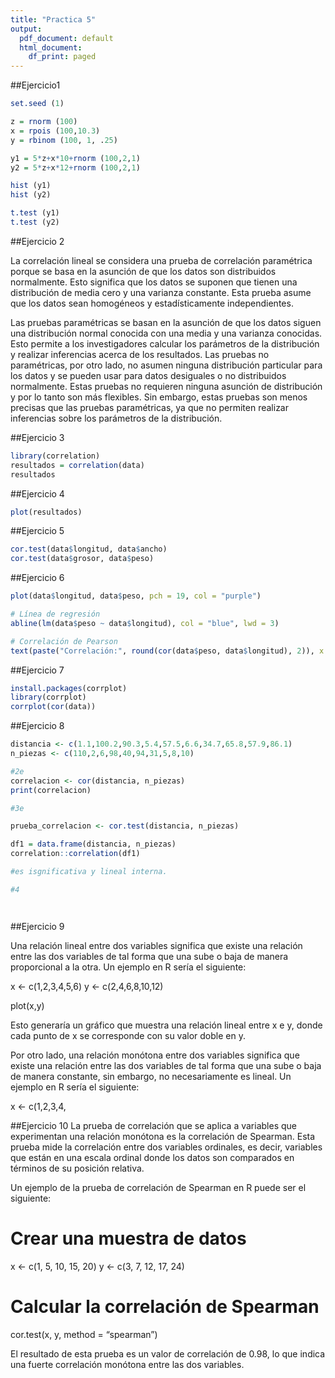 ```yaml
---
title: "Practica 5"
output:
  pdf_document: default
  html_document:
    df_print: paged
---
```

##Ejercicio1
```r
set.seed (1)

z = rnorm (100)
x = rpois (100,10.3)
y = rbinom (100, 1, .25)

y1 = 5*z+x*10+rnorm (100,2,1)
y2 = 5*z+x*12+rnorm (100,2,1)

hist (y1)
hist (y2)

t.test (y1)
t.test (y2)
```



##Ejercicio 2

La correlación lineal se considera una prueba de correlación paramétrica porque se basa en la asunción de que los datos son distribuidos normalmente. Esto significa que los datos se suponen que tienen una distribución de media cero y una varianza constante. Esta prueba asume que los datos sean homogéneos y estadísticamente independientes.

Las pruebas paramétricas se basan en la asunción de que los datos siguen una distribución normal conocida con una media y una varianza conocidas. Esto permite a los investigadores calcular los parámetros de la distribución y realizar inferencias acerca de los resultados. Las pruebas no paramétricas, por otro lado, no asumen ninguna distribución particular para los datos y se pueden usar para datos desiguales o no distribuidos normalmente. Estas pruebas no requieren ninguna asunción de distribución y por lo tanto son más flexibles. Sin embargo, estas pruebas son menos precisas que las pruebas paramétricas, ya que no permiten realizar inferencias sobre los parámetros de la distribución.

##Ejercicio 3

```r
library(correlation)
resultados = correlation(data)
resultados
```

##Ejercicio 4

```r
plot(resultados)
```

##Ejercicio 5
```r
cor.test(data$longitud, data$ancho)
cor.test(data$grosor, data$peso) 
```
##Ejercicio 6
```r
plot(data$longitud, data$peso, pch = 19, col = "purple")

# Línea de regresión
abline(lm(data$peso ~ data$longitud), col = "blue", lwd = 3)

# Correlación de Pearson
text(paste("Correlación:", round(cor(data$peso, data$longitud), 2)), x = 25, y = 95)


```



##Ejercicio 7
```r
install.packages(corrplot)
library(corrplot)
corrplot(cor(data))

```

##Ejercicio 8
```r
distancia <- c(1.1,100.2,90.3,5.4,57.5,6.6,34.7,65.8,57.9,86.1)
n_piezas <- c(110,2,6,98,40,94,31,5,8,10)

#2e
correlacion <- cor(distancia, n_piezas)
print(correlacion)

#3e

prueba_correlacion <- cor.test(distancia, n_piezas)

df1 = data.frame(distancia, n_piezas)
correlation::correlation(df1)

#es isgnificativa y lineal interna.

#4




```






##Ejercicio 9

Una relación lineal entre dos variables significa que existe una relación entre las dos variables de tal forma que una sube o baja de manera proporcional a la otra. Un ejemplo en R sería el siguiente:

x <- c(1,2,3,4,5,6)
y <- c(2,4,6,8,10,12)

plot(x,y)

Esto generaría un gráfico que muestra una relación lineal entre x e y, donde cada punto de x se corresponde con su valor doble en y.

Por otro lado, una relación monótona entre dos variables significa que existe una relación entre las dos variables de tal forma que una sube o baja de manera constante, sin embargo, no necesariamente es lineal. Un ejemplo en R sería el siguiente:

x <- c(1,2,3,4,

##Ejercicio 10 
La prueba de correlación que se aplica a variables que experimentan una relación monótona es la correlación de Spearman. Esta prueba mide la correlación entre dos variables ordinales, es decir, variables que están en una escala ordinal donde los datos son comparados en términos de su posición relativa.

Un ejemplo de la prueba de correlación de Spearman en R puede ser el siguiente:

# Crear una muestra de datos

x <- c(1, 5, 10, 15, 20)
y <- c(3, 7, 12, 17, 24)

# Calcular la correlación de Spearman
cor.test(x, y, method = "spearman")

El resultado de esta prueba es un valor de correlación de 0.98, lo que indica una fuerte correlación monótona entre las dos variables.


